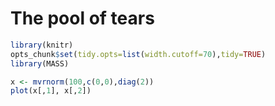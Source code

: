 # The pool of tears

```r
library(knitr)
opts_chunk$set(tidy.opts=list(width.cutoff=70),tidy=TRUE)
library(MASS)
```

```r
x <- mvrnorm(100,c(0,0),diag(2))
plot(x[,1], x[,2])
```

